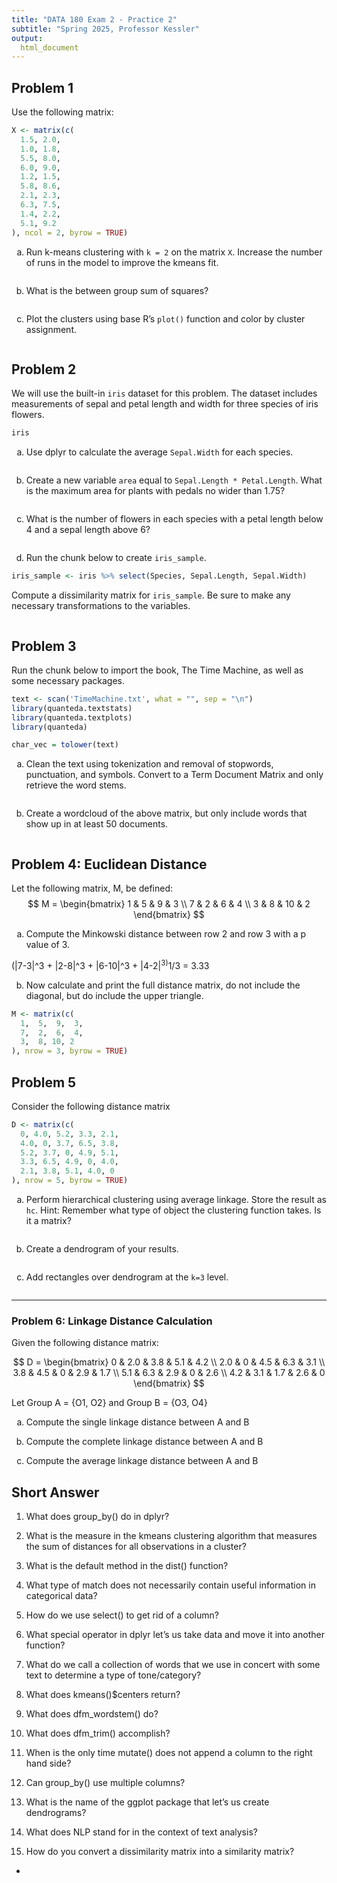 ```yaml
---
title: "DATA 180 Exam 2 - Practice 2"
subtitle: "Spring 2025, Professor Kessler"
output: 
  html_document
---
```


## Problem 1
Use the following matrix:
```r
X <- matrix(c(
  1.5, 2.0,
  1.0, 1.8,
  5.5, 8.0,
  6.0, 9.0,
  1.2, 1.5,
  5.8, 8.6,
  2.1, 2.3,
  6.3, 7.5,
  1.4, 2.2,
  5.1, 9.2
), ncol = 2, byrow = TRUE)
```

a) Run k-means clustering with `k = 2` on the matrix `X`. Increase the number of runs in the model to improve the kmeans fit.
```r

```

b) What is the between group sum of squares?
```r

```


c) Plot the clusters using base R’s `plot()` function and color by cluster assignment.
```r

```


## Problem 2

We will use the built-in `iris` dataset for this problem. The dataset includes measurements of sepal and petal length and width for three species of iris flowers.
```r
iris
```

a) Use dplyr to calculate the average `Sepal.Width` for each species.
```r

```

b) Create a new variable `area` equal to `Sepal.Length * Petal.Length`. What is the maximum area for plants with pedals no wider than 1.75?
```r

```

c) What is the number of flowers in each species with a petal length below 4 and a sepal length above 6?
```r

```

d) Run the chunk below to create `iris_sample`.
```r
iris_sample <- iris %>% select(Species, Sepal.Length, Sepal.Width)
```

Compute a dissimilarity matrix for `iris_sample`. Be sure to make any necessary transformations to the variables.
```r

```

## Problem 3
Run the chunk below to import the book, The Time Machine, as well as some necessary packages.
```r
text <- scan('TimeMachine.txt', what = "", sep = "\n")
library(quanteda.textstats)
library(quanteda.textplots)
library(quanteda)

char_vec = tolower(text)
```

a) Clean the text using tokenization and removal of stopwords, punctuation, and symbols. Convert to a Term Document Matrix and only retrieve the word stems.
```r

```


b) Create a wordcloud of the above matrix, but only include words that show up in at least 50 documents.
```r

```


## Problem 4: Euclidean Distance

Let the following matrix, M, be defined:
$$
M = \begin{bmatrix}
1 & 5 & 9 & 3 \\
7 & 2 & 6 & 4 \\
3 & 8 & 10 & 2
\end{bmatrix}
$$

a) Compute the Minkowski distance between row 2 and row 3 with a p value of 3.

(|7-3|^3 + |2-8|^3 + |6-10|^3 + |4-2|^3)^1/3 = 3.33

b) Now calculate and print the full distance matrix, do not include the diagonal, but do include the upper triangle.
```r
M <- matrix(c(
  1,  5,  9,  3,
  7,  2,  6,  4,
  3,  8, 10, 2
), nrow = 3, byrow = TRUE)

```

## Problem 5
Consider the following distance matrix
```r
D <- matrix(c(
  0, 4.0, 5.2, 3.3, 2.1,
  4.0, 0, 3.7, 6.5, 3.8,
  5.2, 3.7, 0, 4.9, 5.1,
  3.3, 6.5, 4.9, 0, 4.0,
  2.1, 3.8, 5.1, 4.0, 0
), nrow = 5, byrow = TRUE)
```


a) Perform hierarchical clustering using average linkage. Store the result as `hc`. Hint: Remember what type of object the clustering function takes. Is it a matrix?
```r

```

b) Create a dendrogram of your results.
```r

```

c) Add rectangles over dendrogram at the `k=3` level.
```r

```


---

### Problem 6: Linkage Distance Calculation

Given the following distance matrix:

$$
D = \begin{bmatrix}
0 & 2.0 & 3.8 & 5.1 & 4.2 \\
2.0 & 0 & 4.5 & 6.3 & 3.1 \\
3.8 & 4.5 & 0 & 2.9 & 1.7 \\
5.1 & 6.3 & 2.9 & 0 & 2.6 \\
4.2 & 3.1 & 1.7 & 2.6 & 0
\end{bmatrix}
$$

Let Group A = \{O1, O2\} and Group B = \{O3, O4\}

a) Compute the single linkage distance between A and B

b) Compute the complete linkage distance between A and B

c) Compute the average linkage distance between A and B


## Short Answer

1. What does group_by() do in dplyr?

2. What is the measure in the kmeans clustering algorithm that measures the sum of distances for all observations in a cluster?

3. What is the default method in the dist() function?

4. What type of match does not necessarily contain useful information in categorical data?

5. How do we use select() to get rid of a column?

6. What special operator in dplyr let's us take data and move it into another function?

7. What do we call a collection of words that we use in concert with some text to determine a type of tone/category?

8. What does kmeans()$centers return?

9. What does dfm_wordstem() do?

10. What does dfm_trim() accomplish?

11. When is the only time mutate() does not append a column to the right hand side?

12. Can group_by() use multiple columns?

13. What is the name of the ggplot package that let's us create dendrograms?

14. What does NLP stand for in the context of text analysis?

15. How do you convert a dissimilarity matrix into a similarity matrix?

-

